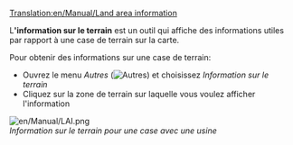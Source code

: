 [[Translation:en/Manual/Land area information]]

L''''information sur le terrain''' est un outil qui affiche des informations utiles par rapport à une case de terrain sur la carte.

Pour obtenir des informations sur une case de terrain:

*Ouvrez le menu ''Autres'' ([[File:en/Manual/Manual html 51cda05b.png|Autres]]) et choisissez ''Information sur le terrain''
*Cliquez sur la zone de terrain sur laquelle vous voulez afficher l'information

[[File:en/Manual/LAI.png]]<br>
''Information sur le terrain pour une case avec une usine''